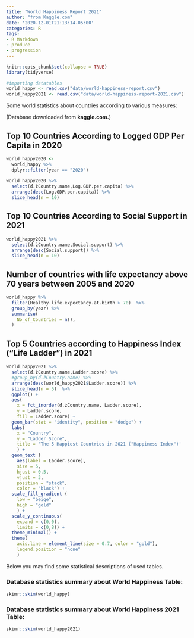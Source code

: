 ```yaml
---
title: "World Happiness Report 2021"
author: "from Kaggle.com"
date: '2020-12-01T21:13:14-05:00'
categories: R
tags:
- R Markdown
- produce
- progression
---
```


```r
knitr::opts_chunk$set(collapse = TRUE)
library(tidyverse)

#importing datatables
world_happy <- read.csv("data/world-happiness-report.csv")
world_happy2021 <- read.csv("data/world-happiness-report-2021.csv")
```

Some world statistics about countries according to various measures:

(Database downloaded from **kaggle.com.**)

## Top 10 Countries According to Logged GDP Per Capita in 2020

``` r
world_happy2020 <-
  world_happy %>%
  dplyr::filter(year == "2020")
  
world_happy2020 %>%
  select(ď.żCountry.name,Log.GDP.per.capita) %>%
  arrange(desc(Log.GDP.per.capita)) %>%
  slice_head(n = 10)  


```

## Top 10 Countries According to Social Support in 2021

``` r
world_happy2021 %>%
  select(ď.żCountry.name,Social.support) %>%
  arrange(desc(Social.support)) %>%
  slice_head(n = 10) 

```

## Number of countries with life expectancy above 70 years between 2005 and 2020

```r
world_happy %>%
  filter(Healthy.life.expectancy.at.birth > 70)  %>%
  group_by(year) %>%
  summarise(
    No_of_Countries = n(),
  )


```

## Top 5 Countries according to Happiness Index ("Life Ladder") in 2021

```r


world_happy2021 %>%
  select(ď.żCountry.name,Ladder.score) %>%
  #group_by(ď.żCountry.name) %>%
  arrange(desc(world_happy2021$Ladder.score)) %>%
  slice_head(n = 5)  %>%
  ggplot() + 
  aes(
    x = fct_inorder(ď.żCountry.name, Ladder.score),
    y = Ladder.score,
    fill = Ladder.score) +
  geom_bar(stat = "identity", position = "dodge") +
  labs(
    x = "Country",
    y = "Ladder Score",
    title = 'The 5 Happiest Countries in 2021 ("Happiness Index")'
    ) +
  geom_text (
    aes(label = Ladder.score),
    size = 5,
    hjust = 0.5,
    vjust = 3,
    position = "stack",
    color = "black") +
  scale_fill_gradient (
    low = "beige",
    high = "gold"
    ) +
  scale_y_continuous(
    expand = c(0,0),
    limits = c(0,8)) +
  theme_minimal() +
  theme(
    axis.line = element_line(size = 0.7, color = "gold"),
    legend.position = "none"
    )

```

Below you may find some statistical descriptions of used tables.

### Database statistics summary about World Happiness Table:

```r
skimr::skim(world_happy)
```

### Database statistics summary about World Happiness 2021 Table:

```r
skimr::skim(world_happy2021)
```